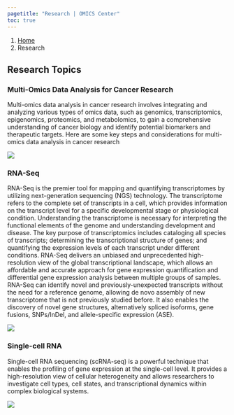 ---
pagetitle: "Research | OMICS Center"
toc: true
---

```{=html}
<nav aria-label="breadcrumb">
  <ol class="breadcrumb">
    <li class="breadcrumb-item"><a href="index.html">Home</a></li>
    <li class="breadcrumb-item active" aria-current="page">Research</li>
  </ol>
</nav>
```

## Research Topics

### Multi-Omics Data Analysis for Cancer Research
Multi-omics data analysis in cancer research involves integrating and analyzing various types of omics data, such as genomics, transcriptomics, epigenomics, proteomics, and metabolomics, to gain a comprehensive understanding of cancer biology and identify potential biomarkers and therapeutic targets. Here are some key steps and considerations for multi-omics data analysis in cancer research

![](./img/multi-omics-cancer.png){.hero}


### RNA-Seq

RNA-Seq is the premier tool for mapping and quantifying transcriptomes by utilizing next-generation sequencing (NGS) technology. The transcriptome refers to the complete set of transcripts in a cell, which provides information on the transcript level for a specific developmental stage or physiological condition. Understanding the transcriptome is necessary for interpreting the functional elements of the genome and understanding development and disease. The key purpose of transcriptomics includes cataloging all species of transcripts; determining the transcriptional structure of genes; and quantifying the expression levels of each transcript under different conditions. RNA-Seq delivers an unbiased and unprecedented high-resolution view of the global transcriptional landscape, which allows an affordable and accurate approach for gene expression quantification and differential gene expression analysis between multiple groups of samples. RNA-Seq can identify novel and previously-unexpected transcripts without the need for a reference genome, allowing de novo assembly of new transcriptome that is not previously studied before. It also enables the discovery of novel gene structures, alternatively spliced isoforms, gene fusions, SNPs/InDel, and allele-specific expression (ASE).

![](./img/rnaseq.png){.hero}


### Single-cell RNA
Single-cell RNA sequencing (scRNA-seq) is a powerful technique that enables the profiling of gene expression at the single-cell level. It provides a high-resolution view of cellular heterogeneity and allows researchers to investigate cell types, cell states, and transcriptional dynamics within complex biological systems.

![](./img/scRNA.png){.hero}


